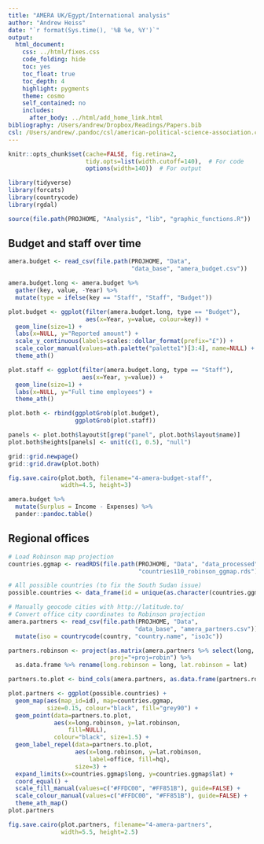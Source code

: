 ```yaml
---
title: "AMERA UK/Egypt/International analysis"
author: "Andrew Heiss"
date: "`r format(Sys.time(), '%B %e, %Y')`"
output: 
  html_document: 
    css: ../html/fixes.css
    code_folding: hide
    toc: yes
    toc_float: true
    toc_depth: 4
    highlight: pygments
    theme: cosmo
    self_contained: no
    includes:
      after_body: ../html/add_home_link.html
bibliography: /Users/andrew/Dropbox/Readings/Papers.bib
csl: /Users/andrew/.pandoc/csl/american-political-science-association.csl
---
```


```r
knitr::opts_chunk$set(cache=FALSE, fig.retina=2,
                      tidy.opts=list(width.cutoff=140),  # For code
                      options(width=140))  # For output

library(tidyverse)
library(forcats)
library(countrycode)
library(rgdal)

source(file.path(PROJHOME, "Analysis", "lib", "graphic_functions.R"))
```

## Budget and staff over time

```r
amera.budget <- read_csv(file.path(PROJHOME, "Data", 
                                   "data_base", "amera_budget.csv")) 

amera.budget.long <- amera.budget %>%
  gather(key, value, -Year) %>%
  mutate(type = ifelse(key == "Staff", "Staff", "Budget"))

plot.budget <- ggplot(filter(amera.budget.long, type == "Budget"),
                      aes(x=Year, y=value, colour=key)) +
  geom_line(size=1) +
  labs(x=NULL, y="Reported amount") +
  scale_y_continuous(labels=scales::dollar_format(prefix="£")) +
  scale_color_manual(values=ath.palette("palette1")[3:4], name=NULL) +
  theme_ath()

plot.staff <- ggplot(filter(amera.budget.long, type == "Staff"),
                     aes(x=Year, y=value)) +
  geom_line(size=1) +
  labs(x=NULL, y="Full time employees") +
  theme_ath()

plot.both <- rbind(ggplotGrob(plot.budget),
                   ggplotGrob(plot.staff))

panels <- plot.both$layout$t[grep("panel", plot.both$layout$name)]
plot.both$heights[panels] <- unit(c(1, 0.5), "null")

grid::grid.newpage()
grid::grid.draw(plot.both)

fig.save.cairo(plot.both, filename="4-amera-budget-staff", 
               width=4.5, height=3)
```

```r
amera.budget %>%
  mutate(Surplus = Income - Expenses) %>%
  pander::pandoc.table()
```


## Regional offices

```r
# Load Robinson map projection
countries.ggmap <- readRDS(file.path(PROJHOME, "Data", "data_processed",
                                     "countries110_robinson_ggmap.rds"))

# All possible countries (to fix the South Sudan issue)
possible.countries <- data_frame(id = unique(as.character(countries.ggmap$id)))

# Manually geocode cities with http://latitude.to/
# Convert office city coordinates to Robinson projection
amera.partners <- read_csv(file.path(PROJHOME, "Data", 
                                    "data_base", "amera_partners.csv")) %>%
  mutate(iso = countrycode(country, "country.name", "iso3c"))

partners.robinson <- project(as.matrix(amera.partners %>% select(long, lat)), 
                             proj="+proj=robin") %>%
  as.data.frame %>% rename(long.robinson = long, lat.robinson = lat)

partners.to.plot <- bind_cols(amera.partners, as.data.frame(partners.robinson))

plot.partners <- ggplot(possible.countries) +
  geom_map(aes(map_id=id), map=countries.ggmap, 
           size=0.15, colour="black", fill="grey90") + 
  geom_point(data=partners.to.plot, 
             aes(x=long.robinson, y=lat.robinson, 
                 fill=NULL), 
             colour="black", size=1.5) + 
  geom_label_repel(data=partners.to.plot,
                   aes(x=long.robinson, y=lat.robinson, 
                       label=office, fill=hq),
                   size=3) +
  expand_limits(x=countries.ggmap$long, y=countries.ggmap$lat) +
  coord_equal() +
  scale_fill_manual(values=c("#FFDC00", "#FF851B"), guide=FALSE) +
  scale_colour_manual(values=c("#FFDC00", "#FF851B"), guide=FALSE) +
  theme_ath_map()
plot.partners

fig.save.cairo(plot.partners, filename="4-amera-partners", 
               width=5.5, height=2.5)
```
